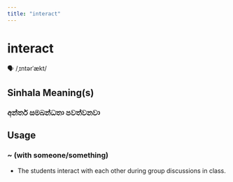 ```yaml
---
title: "interact"
---
```


# interact

🗣️ /ˌɪntərˈækt/

## Sinhala Meaning(s)

### අන්තර් සමබන්ධතා පවත්වනවා

## Usage

### ~ (with someone/something)

- The students interact with each other during group discussions in class. 


